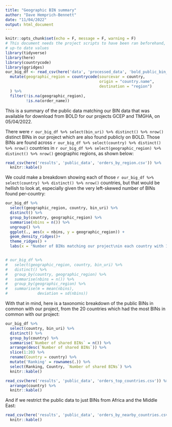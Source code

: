 ```yaml
---
title: "Geographic BIN summary"
author: "Dave Hemprich-Bennett"
date: "11/04/2022"
output: html_document
---
```


```r
knitr::opts_chunk$set(echo = F, message = F, warning = F)
# This document needs the project scripts to have been ran beforehand, to provide it with
# up-to date values
library(tidyverse)
library(here)
library(countrycode)
library(ggridges)
our_big_df <- read_csv(here('data', 'processed_data', 'bold_public_bin_matches.csv'))%>%
  mutate(geographic_region = countrycode(sourcevar = country, 
                                         origin = "country.name",
                                         destination = "region")
  ) %>%
  filter(!is.na(geographic_region), 
         !is.na(order_name))


```
This is a summary of the public data matching our BIN data that was available for download from BOLD for our projects GCEP and TMGHA, on 05/04/2022.  

There were ```r our_big_df %>% select(bin_uri) %>% distinct() %>% nrow()``` distinct BINs in our project which are also found publicly on BOLD. Those BINs are found across ```r our_big_df %>% select(country) %>% distinct() %>% nrow()``` countries in ```r our_big_df %>% select(geographic_region) %>% distinct() %>% nrow()``` geographic regions, as shown below:


```r
read_csv(here('results', 'public_data', 'orders_by_region.csv')) %>%
  knitr::kable()
```

We could make a breakdown showing each of those ```r our_big_df %>% select(country) %>% distinct() %>% nrow()``` countries, but that would be hellish to look at, especially given the very left-skewed number of BINs found per-country:

```r
our_big_df %>% 
  select(geographic_region, country, bin_uri) %>% 
  distinct() %>%
  group_by(country, geographic_region) %>%
  summarise(nbins = n()) %>%
  ungroup() %>%
  ggplot(., aes(x = nbins, y = geographic_region)) +
  geom_density_ridges()+
  theme_ridges() +
  labs(x = "Number of BINs matching our project\nin each country with 1 or more BINs in common with us")


# our_big_df %>% 
#   select(geographic_region, country, bin_uri) %>% 
#   distinct() %>%
#   group_by(country, geographic_region) %>%
#   summarise(nbins = n()) %>%
#   group_by(geographic_region) %>%
#   summarise(m = mean(nbins),
#             deviation = sd(nbins))

```


With that in mind, here is a taxonomic breakdown of the public BINs in common with our project, from the 20 countries which had the most BINs in common with our project:

```r
our_big_df %>%
  select(country, bin_uri) %>%
  distinct() %>%
  group_by(country) %>%
  summarise(`Number of shared BINs` = n()) %>%
  arrange(desc(`Number of shared BINs`)) %>%
  slice(1:20) %>%
  rename(Country = country) %>%
  mutate('Ranking' = rownames(.)) %>%
  select(Ranking, Country, `Number of shared BINs`) %>%
  knitr::kable()
```



```r
read_csv(here('results', 'public_data', 'orders_top_countries.csv')) %>%
  arrange(country) %>%
  knitr::kable()
```

And if we restrict the public data to just BINs from Africa and the Middle East:

```r
read_csv(here('results', 'public_data', 'orders_by_nearby_countries.csv')) %>%
  knitr::kable()
```

